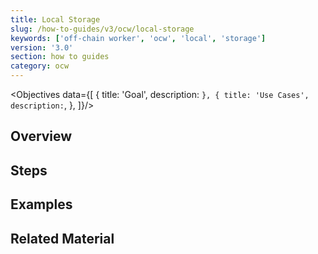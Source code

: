 ```yaml
---
title: Local Storage
slug: /how-to-guides/v3/ocw/local-storage
keywords: ['off-chain worker', 'ocw', 'local', 'storage']
version: '3.0'
section: how to guides
category: ocw
---
```


<Objectives data={[
  {
    title: 'Goal',
    description: ``
  },
  {
    title: 'Use Cases',
    description: ``,
  },
]}/>

## Overview

## Steps

## Examples

## Related Material
